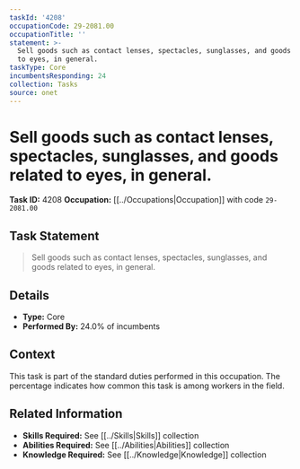 ```yaml
---
taskId: '4208'
occupationCode: 29-2081.00
occupationTitle: ''
statement: >-
  Sell goods such as contact lenses, spectacles, sunglasses, and goods related
  to eyes, in general.
taskType: Core
incumbentsResponding: 24
collection: Tasks
source: onet
---
```

# Sell goods such as contact lenses, spectacles, sunglasses, and goods related to eyes, in general.

**Task ID:** 4208
**Occupation:** [[../Occupations|Occupation]] with code `29-2081.00`

## Task Statement

> Sell goods such as contact lenses, spectacles, sunglasses, and goods related to eyes, in general.

## Details

- **Type:** Core
- **Performed By:** 24.0% of incumbents

## Context

This task is part of the standard duties performed in this occupation. The percentage indicates how common this task is among workers in the field.

## Related Information

- **Skills Required:** See [[../Skills|Skills]] collection
- **Abilities Required:** See [[../Abilities|Abilities]] collection
- **Knowledge Required:** See [[../Knowledge|Knowledge]] collection
